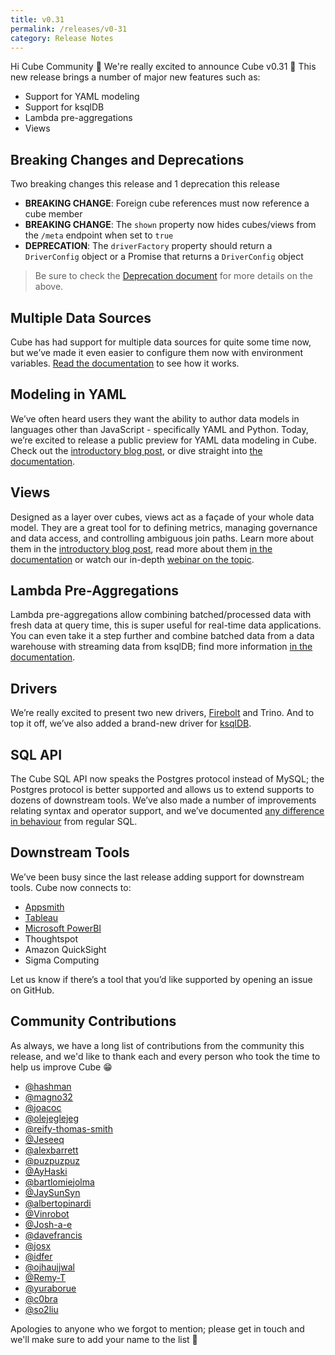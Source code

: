 ```yaml
---
title: v0.31
permalink: /releases/v0-31
category: Release Notes
---
```


Hi Cube Community 👋 We're really excited to announce Cube v0.31 🎉 This new
release brings a number of major new features such as:

- Support for YAML modeling
- Support for ksqlDB
- Lambda pre-aggregations
- Views

## Breaking Changes and Deprecations

Two breaking changes this release and 1 deprecation this release

- **BREAKING CHANGE**: Foreign cube references must now reference a cube member
- **BREAKING CHANGE**: The `shown` property now hides cubes/views from the
  `/meta` endpoint when set to `true`
- **DEPRECATION**: The `driverFactory` property should return a `DriverConfig`
  object or a Promise that returns a `DriverConfig` object

> Be sure to check the
> [Deprecation document](https://github.com/cube-js/cube.js/blob/master/DEPRECATION.md)
> for more details on the above.

## Multiple Data Sources

Cube has had support for multiple data sources for quite some time now, but
we’ve made it even easier to configure them now with environment variables.
[Read the documentation](https://cube.dev/docs/config/multiple-data-sources) to
see how it works.

## Modeling in YAML

We’ve often heard users they want the ability to author data models in languages
other than JavaScript - specifically YAML and Python. Today, we’re excited to
release a public preview for YAML data modeling in Cube. Check out the
[introductory blog post](https://cube.dev/blog/introducing-cube-support-for-yaml-data-modeling),
or dive straight into
[the documentation](https://cube.dev/docs/schema/getting-started/yaml).

## Views

Designed as a layer over cubes, views act as a façade of your whole data model.
They are a great tool for to defining metrics, managing governance and data
access, and controlling ambiguous join paths. Learn more about them in the
[introductory blog post](https://cube.dev/blog/introducing-views), read more
about them [in the documentation](https://cube.dev/docs/schema/reference/view)
or watch our in-depth
[webinar on the topic](https://cube.dev/events/using-cube-views-for-metrics-management).

## Lambda Pre-Aggregations

Lambda pre-aggregations allow combining batched/processed data with fresh data
at query time, this is super useful for real-time data applications. You can
even take it a step further and combine batched data from a data warehouse with
streaming data from ksqlDB; find more information
[in the documentation](https://cube.dev/docs/caching/pre-aggregations/lambda-pre-aggregations).

## Drivers

We’re really excited to present two new drivers,
[Firebolt](https://cube.dev/docs/config/databases/firebolt) and Trino. And to
top it off, we’ve also added a brand-new driver for
[ksqlDB](https://cube.dev/docs/config/databases/ksqldb).

## SQL API

The Cube SQL API now speaks the Postgres protocol instead of MySQL; the Postgres
protocol is better supported and allows us to extend supports to dozens of
downstream tools. We’ve also made a number of improvements relating syntax and
operator support, and we’ve documented
[any difference in behaviour](https://cube.dev/docs/backend/sql/reference/functions-operators)
from regular SQL.

## Downstream Tools

We’ve been busy since the last release adding support for downstream tools. Cube
now connects to:

- [Appsmith](https://cube.dev/docs/config/downstream/appsmith)
- [Tableau](https://cube.dev/docs/config/downstream/tableau/)
- [Microsoft PowerBI](https://cube.dev/docs/config/downstream/powerbi/)
- Thoughtspot
- Amazon QuickSight
- Sigma Computing

Let us know if there’s a tool that you’d like supported by opening an issue on
GitHub.

## Community Contributions

As always, we have a long list of contributions from the community this release,
and we'd like to thank each and every person who took the time to help us
improve Cube 😁

- [@hashman](https://github.com/hashman)
- [@magno32](https://github.com/magno32)
- [@joacoc](https://github.com/joacoc)
- [@olejeglejeg](https://github.com/olejeglejeg)
- [@reify-thomas-smith](https://github.com/reify-thomas-smith)
- [@Jeseeq](https://github.com/Jeseeq)
- [@alexbarrett](https://github.com/alexbarrett)
- [@puzpuzpuz](https://github.com/puzpuzpuz)
- [@AyHaski](https://github.com/AyHaski)
- [@bartlomiejolma](https://github.com/bartlomiejolma)
- [@JaySunSyn](https://github.com/JaySunSyn)
- [@albertopinardi](https://github.com/albertopinardi)
- [@Vinrobot](https://github.com/Vinrobot)
- [@Josh-a-e](https://github.com/Josh-a-e)
- [@davefrancis](https://github.com/davefrancis)
- [@josx](https://github.com/josx)
- [@idfer](https://github.com/idfer)
- [@ojhaujjwal](https://github.com/ojhaujjwal)
- [@Remy-T](https://github.com/Remy-T)
- [@yuraborue](https://github.com/yuraborue)
- [@c0bra](https://github.com/c0bra)
- [@so2liu](https://github.com/so2liu)

Apologies to anyone who we forgot to mention; please get in touch and we'll make
sure to add your name to the list 🙌
